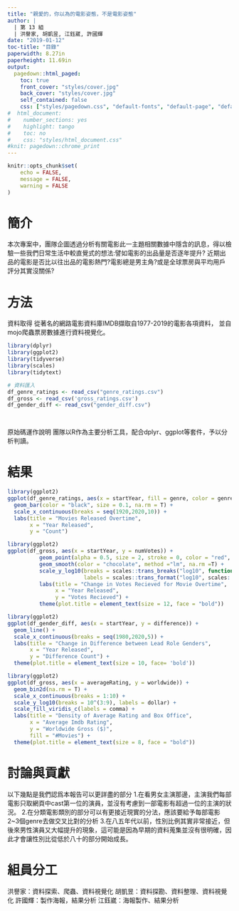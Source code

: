 ```yaml
---
title: "親愛的，你以為的電影姿態，不是電影姿態"
author: | 
  | 第 13 組
  | 洪譽家, 胡凱昱, 江鈺崴, 許國輝
date: "2019-01-12"
toc-title: "目錄"
paperwidth: 8.27in
paperheight: 11.69in
output:
  pagedown::html_paged:
    toc: true
    front_cover: "styles/cover.jpg"
    back_cover: "styles/cover.jpg"
    self_contained: false
    css: ["styles/pagedown.css", "default-fonts", "default-page", "default"]
#  html_document:
#    number_sections: yes
#    highlight: tango
#    toc: no
#    css: "styles/html_document.css"
#knit: pagedown::chrome_print
---
```


```r
knitr::opts_chunk$set(
	echo = FALSE,
	message = FALSE,
	warning = FALSE
)
```

簡介
=====================

本次專案中，團隊企圖透過分析有關電影此一主題相關數據中隱含的訊息，得以檢驗一些我們日常生活中較直覺式的想法:譬如電影的出品量是否逐年提升? 近期出品的電影是否比以往出品的電影熱門?電影總是男主角?或是全球票房與平均用戶評分其實沒關係?


方法
=====================



資料取得
從著名的網路電影資料庫IMDB擷取自1977-2019的電影各項資料，
並自mojo爬蟲票房數據進行資料視覺化。

```r
library(dplyr)
library(ggplot2)
library(tidyverse)
library(scales)
library(tidytext)

# 資料匯入
df_genre_ratings <- read_csv("genre_ratings.csv")
df_gross <- read_csv('gross_ratings.csv')
df_gender_diff <- read_csv("gender_diff.csv")




```

原始碼運作說明
團隊以R作為主要分析工具，配合dplyr、ggplot等套件，予以分析判讀。



結果
=====================
```r
library(ggplot2)
ggplot(df_genre_ratings, aes(x = startYear, fill = genre, color = genre)) +
  geom_bar(color = "black", size = 0.1, na.rm = T) +
  scale_x_continuous(breaks = seq(1920,2020,10)) +
  labs(title = "Movies Released Overtime", 
       x = "Year Released",
       y = "Count")
```

```r
library(ggplot2)
ggplot(df_gross, aes(x = startYear, y = numVotes)) +
          geom_point(alpha = 0.5, size = 2, stroke = 0, color = "red", na.rm = T) +
          geom_smooth(color = "chocolate", method ="lm", na.rm =T) +
          scale_y_log10(breaks = scales::trans_breaks("log10", function(x) 10^x),
                        labels = scales::trans_format("log10", scales::math_format(10^.x)))+
          labs(title = "Change in Votes Recieved for Movie Overtime",
               x = "Year Released",
               y = "Votes Recieved") +
          theme(plot.title = element_text(size = 12, face = "bold"))
```

```r
library(ggplot2)
ggplot(df_gender_diff, aes(x = startYear, y = difference)) +
  geom_line() +
  scale_x_continuous(breaks = seq(1980,2020,5)) +
  labs(title = "Change in Difference between Lead Role Genders",
       x = "Year Released", 
       y = "Difference Count") +
  theme(plot.title = element_text(size = 10, face= 'bold'))
```

```r
library(ggplot2)
ggplot(df_gross, aes(x = averageRating, y = worldwide)) +
  geom_bin2d(na.rm = T) +
  scale_x_continuous(breaks = 1:10) +
  scale_y_log10(breaks = 10^(3:9), labels = dollar) +
  scale_fill_viridis_c(labels = comma) +
  labs(title = "Density of Average Rating and Box Office",
       x = "Average Imdb Rating",
       y = "Worldwide Gross ($)",
       fill = "#Movies") +
  theme(plot.title = element_text(size = 8, face = "bold"))
```



討論與貢獻
=====================

以下幾點是我們認爲本報告可以更詳盡的部分
1.在看男女主演那邊，主演我們每部電影只取網頁中cast第一位的演員，並沒有考慮到一部電影有超過一位的主演的狀況。
2.在分類電影類別的部分可以有更接近現實的分法，應該要給予每部電影2~3個genre去做交叉比對的分析
3.在八五年代以前，性別比例其實非常接近，但後來男性演員又大幅提升的現象，這可能是因為早期的資料蒐集並沒有很明確，因此才會讓性別比從低於八十的部分開始成長。





組員分工
=====================

洪譽家：資料探索、爬蟲、資料視覺化
胡凱昱：資料探勘、資料整理、資料視覺化
許國輝：製作海報，結果分析
江鈺崴：海報製作、結果分析


